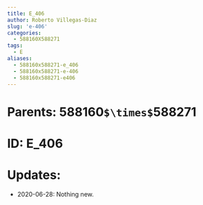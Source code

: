 ```yaml
---
title: E_406
author: Roberto Villegas-Diaz
slug: 'e-406'
categories:
  - 588160X588271
tags:
  - E
aliases:
  - 588160x588271-e_406
  - 588160x588271-e-406
  - 588160x588271-e406
---
```


# **Parents**: 588160`$\times$`588271
# **ID**: E_406
# **Updates**: 
 - 2020-06-28: Nothing new.
